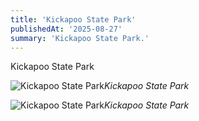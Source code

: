 ```yaml
---
title: 'Kickapoo State Park'
publishedAt: '2025-08-27'
summary: 'Kickapoo State Park.'
---
```


Kickapoo State Park

![Kickapoo State Park](/kickapoo_state_park/kickapoo_state_park1.jpeg)*Kickapoo State Park*

![Kickapoo State Park](/kickapoo_state_park/kickapoo_state_park2.jpeg)*Kickapoo State Park*
